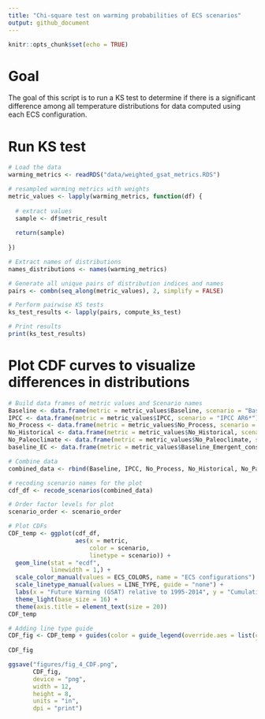 ```yaml
---
title: "Chi-square test on warming probabilities of ECS scenarios"
output: github_document
---
```


```r
knitr::opts_chunk$set(echo = TRUE)
```

# Goal

The goal of this script is to run a KS test to determine if there is a significant difference among all temperature distributions for data computed using each ECS configuration.

# Run KS test 

```r
# Load the data
warming_metrics <- readRDS("data/weighted_gsat_metrics.RDS")

# resampled warming metrics with weights
metric_values <- lapply(warming_metrics, function(df) {
  
  # extract values 
  sample <- df$metric_result
  
  return(sample)
  
})

# Extract names of distributions
names_distributions <- names(warming_metrics)

# Generate all unique pairs of distribution indices and names
pairs <- combn(seq_along(metric_values), 2, simplify = FALSE)

# Perform pairwise KS tests
ks_test_results <- lapply(pairs, compute_ks_test)

# Print results
print(ks_test_results)

```
# Plot CDF curves to visualize differences in distributions 

```r
# Build data frames of metric values and Scenario names
Baseline <- data.frame(metric = metric_values$Baseline, scenario = "Baseline")
IPCC <- data.frame(metric = metric_values$IPCC, scenario = "IPCC AR6*")
No_Process <- data.frame(metric = metric_values$No_Process, scenario = "No_Process")
No_Historical <- data.frame(metric = metric_values$No_Historical, scenario = "No_Historical")
No_Paleoclimate <- data.frame(metric = metric_values$No_Paleoclimate, scenario = "No_Paleoclimate")
baseline_EC <- data.frame(metric = metric_values$Baseline_Emergent_constraints, scenario = "Baseline_Emergent_constraints")

# Combine data
combined_data <- rbind(Baseline, IPCC, No_Process, No_Historical, No_Paleoclimate, baseline_EC)

# recoding scenario names for the plot
cdf_df <- recode_scenarios(combined_data)

# Order factor levels for plot 
scenario_order <- scenario_order

# Plot CDFs
CDF_temp <- ggplot(cdf_df, 
                   aes(x = metric, 
                       color = scenario, 
                       linetype = scenario)) +
  geom_line(stat = "ecdf", 
            linewidth = 1,) +
  scale_color_manual(values = ECS_COLORS, name = "ECS configurations") +
  scale_linetype_manual(values = LINE_TYPE, guide = "none") +
  labs(x = "Future Warming (GSAT) relative to 1995-2014", y = "Cumulative Density") +
  theme_light(base_size = 16) +
  theme(axis.title = element_text(size = 20))
CDF_temp

# Adding line type guide
CDF_fig <- CDF_temp + guides(color = guide_legend(override.aes = list(color = ECS_COLORS, 
                                                                      linetype = LINE_TYPE)))
CDF_fig

ggsave("figures/fig_4_CDF.png",
       CDF_fig,
       device = "png", 
       width = 12, 
       height = 8, 
       units = "in", 
       dpi = "print")
```



